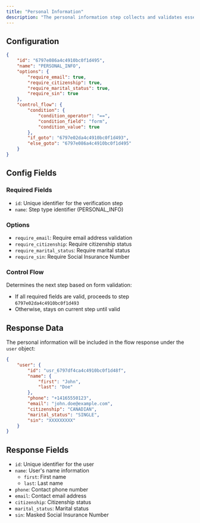 ```yaml
---
title: "Personal Information"
description: "The personal information step collects and validates essential applicant details required for mortgage applications."
---
```


## Configuration

```json
{
    "id": "6797e086a4c4910bc0f1d495",
    "name": "PERSONAL_INFO",
    "options": {
        "require_email": true,
        "require_citizenship": true,
        "require_marital_status": true,
        "require_sin": true
    },
    "control_flow": {
        "condition": {
            "condition_operator": "==",
            "condition_field": "form",
            "condition_value": true
        },
        "if_goto": "6797e02da4c4910bc0f1d493",
        "else_goto": "6797e086a4c4910bc0f1d495"
    }
}
```

## Config Fields

### Required Fields
- `id`: Unique identifier for the verification step
- `name`: Step type identifier (PERSONAL_INFO)

### Options
- `require_email`: Require email address validation
- `require_citizenship`: Require citizenship status
- `require_marital_status`: Require marital status
- `require_sin`: Require Social Insurance Number

### Control Flow
Determines the next step based on form validation:
- If all required fields are valid, proceeds to step `6797e02da4c4910bc0f1d493`
- Otherwise, stays on current step until valid

## Response Data

The personal information will be included in the flow response under the `user` object:

```json
{
    "user": {
        "id": "usr_6797df4ca4c4910bc0f1d48f",
        "name": {
            "first": "John",
            "last": "Doe"
        },
        "phone": "+14165550123",
        "email": "john.doe@example.com",
        "citizenship": "CANADIAN",
        "marital_status": "SINGLE",
        "sin": "XXXXXXXXX"
    }
}
```

## Response Fields

- `id`: Unique identifier for the user
- `name`: User's name information
  - `first`: First name
  - `last`: Last name
- `phone`: Contact phone number
- `email`: Contact email address
- `citizenship`: Citizenship status
- `marital_status`: Marital status
- `sin`: Masked Social Insurance Number